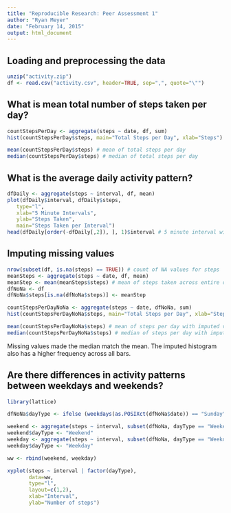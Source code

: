 ```yaml
---
title: "Reproducible Research: Peer Assessment 1"
author: "Ryan Meyer"
date: "February 14, 2015"
output: html_document
---
```


## Loading and preprocessing the data
```r
unzip("activity.zip")
df <- read.csv("activity.csv", header=TRUE, sep=",", quote="\"")
```

## What is mean total number of steps taken per day?
```r
countStepsPerDay <- aggregate(steps ~ date, df, sum)
hist(countStepsPerDay$steps, main="Total Steps per Day", xlab="Steps")

mean(countStepsPerDay$steps) # mean of total steps per day
median(countStepsPerDay$steps) # median of total steps per day
```

## What is the average daily activity pattern?
```r
dfDaily <- aggregate(steps ~ interval, df, mean)
plot(dfDaily$interval, dfDaily$steps, 
   type="l", 
   xlab="5 Minute Intervals", 
   ylab="Steps Taken", 
   main="Steps Taken per Interval")
head(dfDaily[order(-dfDaily[,2]), ], 1)$interval # 5 minute interval with maximum steps
```

## Imputing missing values
```r
nrow(subset(df, is.na(steps) == TRUE)) # count of NA values for steps
meanSteps <- aggregate(steps ~ date, df, mean)
meanStep <- mean(meanSteps$steps) # mean of steps taken across entire data set.
dfNoNa <- df
dfNoNa$steps[is.na(dfNoNa$steps)] <- meanStep

countStepsPerDayNoNa <- aggregate(steps ~ date, dfNoNa, sum)
hist(countStepsPerDayNoNa$steps, main="Total Steps per Day", xlab="Steps")

mean(countStepsPerDayNoNa$steps) # mean of steps per day with imputed values
median(countStepsPerDayNoNa$steps) # median of steps per day with imputed values
```
Missing values made the median match the mean. The imputed histogram also has a higher frequency across all 
bars.

## Are there differences in activity patterns between weekdays and weekends?
```r
library(lattice)

dfNoNa$dayType <- ifelse (weekdays(as.POSIXct(dfNoNa$date)) == "Sunday" | weekdays(as.POSIXct(dfNoNa$date)) == "Saturday", "Weekend", "Weekday")

weekend <- aggregate(steps ~ interval, subset(dfNoNa, dayType == "Weekend"), mean)
weekend$dayType <- "Weekend"
weekday <- aggregate(steps ~ interval, subset(dfNoNa, dayType == "Weekday"), mean)
weekday$dayType <- "Weekday"

ww <- rbind(weekend, weekday)

xyplot(steps ~ interval | factor(dayType), 
       data=ww, 
       type="l",
       layout=c(1,2),
       xlab="Interval",
       ylab="Number of steps")
```
